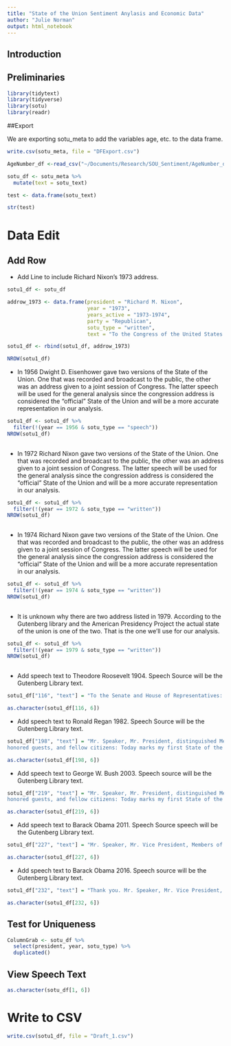 ```yaml
---
title: "State of the Union Sentiment Anylasis and Economic Data"
author: "Julie Norman"
output: html_notebook
---
```


## Introduction 


## Preliminaries 

```r
library(tidytext)
library(tidyverse)
library(sotu)
library(readr)
```

##Export 

We are exporting sotu_meta to add the variables age, etc. to the data frame.

```r
write.csv(sotu_meta, file = "DFExport.csv")

AgeNumber_df <-read_csv("~/Documents/Research/SOU_Sentiment/AgeNumber_df.csv")

```



```r
sotu_df <- sotu_meta %>%
  mutate(text = sotu_text)

test <- data.frame(sotu_text)

str(test)
```

# Data Edit

## Add Row 
- Add Line to include Richard Nixon's 1973 address.
```r
sotu1_df <- sotu_df

addrow_1973 <- data.frame(president = "Richard M. Nixon", 
                          year = "1973", 
                          years_active = "1973-1974", 
                          party = "Republican", 
                          sotu_type = "written", 
                          text = "To the Congress of the United States: The traditional form of the President's annual report giving 'to the Congress Information of the State of the Union' is a single message or address.")

sotu1_df <- rbind(sotu1_df, addrow_1973)

NROW(sotu1_df)

```

- In 1956 Dwight D. Eisenhower gave two versions of the State of the Union. One that was recorded and broadcast to the public, the other was an address given to a joint session of Congress. The latter speech will be used for the general analysis since the congression address is considered the "official" State of the Union and will be a more accurate representation in our analysis. 
```r
sotu1_df <- sotu1_df %>% 
  filter(!(year == 1956 & sotu_type == "speech"))
NROW(sotu1_df)
  
```

- In 1972 Richard Nixon gave two versions of the State of the Union. One that was recorded and broadcast to the public, the other was an address given to a joint session of Congress. The latter speech will be used for the general analysis since the congression address is considered the "official" State of the Union and will be a more accurate representation in our analysis. 
```r
sotu1_df <- sotu1_df %>% 
  filter(!(year == 1972 & sotu_type == "written"))
NROW(sotu1_df)
  
```

- In 1974 Richard Nixon gave two versions of the State of the Union. One that was recorded and broadcast to the public, the other was an address given to a joint session of Congress. The latter speech will be used for the general analysis since the congression address is considered the "official" State of the Union and will be a more accurate representation in our analysis. 

```r
sotu1_df <- sotu1_df %>% 
  filter(!(year == 1974 & sotu_type == "written"))
NROW(sotu1_df)
  
```

- It is unknown why there are two address listed in 1979. According to the Gutenberg library and the American Presidency Project the  actual state of the union is one of the two. That is the one we'll use for our analysis. 
```r
sotu1_df <- sotu1_df %>% 
  filter(!(year == 1979 & sotu_type == "written"))
NROW(sotu1_df)
  
```
- Add speech text to Theodore Roosevelt 1904. Speech Source will be the Gutenberg Library text. 

```r
sotu1_df["116", "text"] = "To the Senate and House of Representatives: The Nation continues to enjoy noteworthy prosperity."

as.character(sotu1_df[116, 6])
```


- Add speech text to Ronald Regan 1982. Speech Source will be the Gutenberg Library text. 

```r
sotu1_df["198", "text"] = "Mr. Speaker, Mr. President, distinguished Members of the Congress,
honored guests, and fellow citizens: Today marks my first State of the Union address to you, a constitutional duty as old as our Republic itself."

as.character(sotu1_df[198, 6])
```

- Add speech text to George W. Bush 2003. Speech source will be the Gutenberg Library text. 

```r
sotu1_df["219", "text"] = "Mr. Speaker, Mr. President, distinguished Members of the Congress,
honored guests, and fellow citizens: Today marks my first State of the Union address to you, a constitutional duty as old as our Republic itself."

as.character(sotu1_df[219, 6])
```

- Add speech text to Barack Obama 2011. Speech Source speech will be the Gutenberg Library text. 

```r
sotu1_df["227", "text"] = "Mr. Speaker, Mr. Vice President, Members of Congress, distinguished guests, and fellow Americans: Tonight I want to begin by congratulating the men and women of the 112th Congress, as well as your new Speaker, John Boehner. And as we mark this occasion, we're also mindful of the empty chair in this Chamber, and we pray for the health of our colleague and our friend Gabby Giffords."

as.character(sotu1_df[227, 6])
```

- Add speech text to Barack Obama 2016. Speech source will be the Gutenberg Library text. 

```r
sotu1_df["232", "text"] = "Thank you. Mr. Speaker, Mr. Vice President, Members of Congress, myfellow Americans: Tonight marks the eighth year that I've come here to report on the State of the Union. And for this final one, I'm going to try to make it a little shorter. I know some of you are antsy to get back to Iowa. [Laughter] I've been there. I'll be shaking hands afterwards if you want some tips. [Laughter]"

as.character(sotu1_df[232, 6])
```

## Test for Uniqueness 
```r
ColumnGrab <- sotu_df %>% 
  select(president, year, sotu_type) %>%
  duplicated()
```

## View Speech Text 
```r
as.character(sotu_df[1, 6])
```



# Write to CSV
```r
write.csv(sotu1_df, file = "Draft_1.csv")
```













